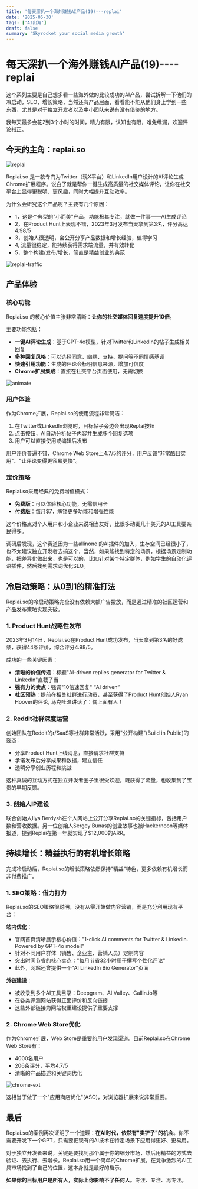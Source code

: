 ```yaml
---
title: '每天深扒一个海外赚钱AI产品(19)---replai'
date: '2025-05-30'
tags: ['AI出海']
draft: false
summary: 'Skyrocket your social media growth'
---
```


# 每天深扒一个海外赚钱AI产品(19)----replai
这个系列主要是自己想多看一些海外做的比较成功的AI产品，尝试拆解一下他们的冷启动，SEO，增长策略，当然还有产品层面，看看能不能从他们身上学到一些东西，尤其是对于独立开发者以及中小团队来说有没有借鉴的地方。

我每天最多会花2到3个小时的时间，精力有限，认知也有限，难免纰漏，欢迎评论指正。

## 今天的主角：replai.so

![replai](/static/images/19-replai/replai.png)

Replai.so 是一款专门为Twitter（现X平台）和LinkedIn用户设计的AI评论生成Chrome扩展程序。说白了就是帮你一键生成高质量的社交媒体评论，让你在社交平台上显得更聪明、更风趣，同时大幅提升互动效率。

为什么会研究这个产品呢？主要有几个原因：
- 1，这是个典型的"小而美"产品，功能极其专注，就做一件事——AI生成评论
- 2，在Product Hunt上表现不错，2023年3月发布当天拿到第3名，评分高达4.98/5
- 3，创始人很透明，会公开分享产品数据和增长经验，值得学习
- 4, 流量很稳定，能持续获得需求端流量，并有效转化
- 5，整个构建/发布/增长，简直是精益创业的典范

![replai-traffic](/static/images/19-replai/replai-traffic.png)


## 产品体验

### 核心功能

Replai.so 的核心价值主张非常清晰：**让你的社交媒体回复速度提升10倍**。

主要功能包括：
- **一键AI评论生成**：基于GPT-4o模型，针对Twitter和LinkedIn的帖子生成相关回复
- **多种回复风格**：可以选择同意、幽默、支持、提问等不同情感基调
- **快速引用功能**：生成的评论会标明信息来源，增加可信度
- **Chrome扩展集成**：直接在社交平台页面使用，无需切换

![animate](/static/images/19-replai/animate.gif)

### 用户体验

作为Chrome扩展，Replai.so的使用流程非常简洁：
1. 在Twitter或LinkedIn浏览时，目标帖子旁边会出现Replai按钮
2. 点击按钮，AI自动分析帖子内容并生成多个回复选项
3. 用户可以直接使用或编辑后发布

用户评价普遍不错，Chrome Web Store上4.7/5的评分，用户反馈"非常酷且实用"、"让评论变得更容易更快"。

### 定价策略

Replai.so采用经典的免费增值模式：
- **免费版**：可以体验核心功能，无需信用卡
- **付费版**：每月$7，解锁更多功能和增强性能

这个价格点对个人用户和小企业来说相当友好，比很多动辄几十美元的AI工具要亲民得多。

调研后发现，这个赛道因为一些allinone 的AI插件的加入，生存空间已经很小了，也不太建议独立开发者去搞这个，当然，如果能找到特定的场景，根据场景定制功能，把差异化做出来，也是可以的，比如针对某个特定群体，例如学生的自动化评语插件，然后找到需求词优化SEO。

## 冷启动策略：从0到1的精准打法

Replai.so的冷启动策略完全没有依赖大额广告投放，而是通过精准的社区运营和产品发布策略实现突破。

### 1. Product Hunt战略性发布

2023年3月14日，Replai.so在Product Hunt成功发布，当天拿到第3名的好成绩，获得44条评价，综合评分4.98/5。

成功的一些关键因素：
- **清晰的价值传递**：标题"AI-driven replies generator for Twitter & LinkedIn"直截了当
- **强有力的卖点**：强调"10倍速回复" “AI driven”
- **社区预热**：提前在相关社群进行动员，甚至获得了Product Hunt创始人Ryan Hoover的评论, 马克吐温讲话了：偶上面有人！

### 2. Reddit社群深度运营

创始团队在Reddit的r/SaaS等社群非常活跃，采用"公开构建"(Build in Public)的姿态：
- 分享Product Hunt上线消息，直接请求社群支持
- 承诺发布后分享成果和数据，建立信任
- 透明分享创业历程和挑战

这种真诚的互动方式在独立开发者圈子里很受欢迎，既获得了流量，也收集到了宝贵的早期反馈。

### 3. 创始人IP建设

联合创始人Ilya Berdysh在个人网站上公开分享Replai.so的关键指标，包括用户数和营收数据。另一位创始人Sergey Bunas的创业故事也被Hackernoon等媒体报道，提到Replai在第一年就实现了$12,000的ARR。

## 持续增长：精益执行的有机增长策略

完成冷启动后，Replai.so的增长策略依然保持"精益"特色，更多依赖有机增长而非付费推广。

### 1. SEO策略：借力打力

Replai.so的SEO策略很聪明，没有从零开始做内容营销，而是充分利用现有平台：

**站内优化**：
- 官网首页清晰展示核心价值："1-click AI comments for Twitter & LinkedIn. Powered by GPT-4o model!"
- 针对不同用户群体（销售、企业主、营销人员）定制内容
- 突出时间节省的核心卖点："每月节省32小时用于撰写个性化评论"
- 此外，网站还曾提供一个“AI LinkedIn Bio Generator”页面

**外链建设**：
- 被收录到多个AI工具目录：Deepgram、AI Valley、Callin.io等
- 在各类评测网站获得正面评价和反向链接
- 这些外部链接为网站权重建设提供了重要支撑

### 2. Chrome Web Store优化

作为Chrome扩展，Web Store是重要的用户发现渠道。目前Replai.so在Chrome Web Store有：
- 4000名用户
- 206条评分，平均4.7/5
- 清晰的产品描述和关键词优化

![chrome-ext](/static/images/19-replai/chrome-ext.png)

这相当于做了一个"应用商店优化"(ASO)，对浏览器扩展来说非常重要。

## 最后

Replai.so的案例再次证明了一个道理：**在AI时代，依然有"卖铲子"的机会**。你不需要开发下一个GPT，只需要把现有的AI技术在特定场景下应用得更好、更易用。

对于独立开发者来说，关键是要找到那个属于你的细分市场，然后用精益的方式去验证、去执行、去增长。Replai.so用一个简单的Chrome扩展，在竞争激烈的AI工具市场找到了自己的位置，这本身就是最好的启示。

**如果你的目标用户是所有人，实际上你影响不了任何人**。专注、专注、再专注。

